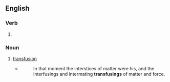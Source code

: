 ==English==

===Verb===
{{head|en|present participle}}

# {{present participle of|transfuse|lang=en|nocat=1}}

===Noun===
{{en-noun}}

# [[transfusion]]
#* {{w|Jack London}}
#*: In that moment the interstices of matter were his, and the interfusings and intermating '''transfusings''' of matter and force.